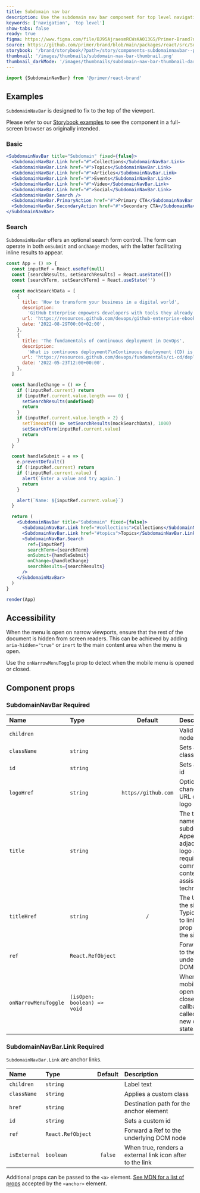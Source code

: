 ```yaml
---
title: Subdomain nav bar
description: Use the subdomain nav bar component for top level navigation for subdomain sites.
keywords: ['navigation', 'top level']
show-tabs: false
ready: true
figma: https://www.figma.com/file/BJ95AjraesmRCWsKA013GS/Primer-Brand?node-id=1024%3A32796
source: https://github.com/primer/brand/blob/main/packages/react/src/SubdomainNavBar/SubdomainNavBar.tsx
storybook: '/brand/storybook/?path=/story/components-subdomainnavbar--playground'
thumbnail: '/images/thumbnails/subdomain-nav-bar-thumbnail.png'
thumbnail_darkMode: '/images/thumbnails/subdomain-nav-bar-thumbnail-dark.png'
---
```



```js
import {SubdomainNavBar} from '@primer/react-brand'
```

## Examples

<Note>

`SubdomainNavBar` is designed to fix to the top of the viewport.

Please refer to our [Storybook examples](https://primer.style/brand/storybook/?path=/story/components-subdomainnavbar--playground) to see the component in a full-screen browser as originally intended.

</Note>

### Basic

```jsx live
<SubdomainNavBar title="Subdomain" fixed={false}>
  <SubdomainNavBar.Link href="#">Collections</SubdomainNavBar.Link>
  <SubdomainNavBar.Link href="#">Topics</SubdomainNavBar.Link>
  <SubdomainNavBar.Link href="#">Articles</SubdomainNavBar.Link>
  <SubdomainNavBar.Link href="#">Events</SubdomainNavBar.Link>
  <SubdomainNavBar.Link href="#">Video</SubdomainNavBar.Link>
  <SubdomainNavBar.Link href="#">Social</SubdomainNavBar.Link>
  <SubdomainNavBar.Search />
  <SubdomainNavBar.PrimaryAction href="#">Primary CTA</SubdomainNavBar.PrimaryAction>
  <SubdomainNavBar.SecondaryAction href="#">Secondary CTA</SubdomainNavBar.SecondaryAction>
</SubdomainNavBar>
```

### Search

`SubdomainNavBar` offers an optional search form control. The form can operate in both `onSubmit` and `onChange` modes, with the latter facilitating inline results to appear.

```jsx filename="noinline"
const App = () => {
  const inputRef = React.useRef(null)
  const [searchResults, setSearchResults] = React.useState([])
  const [searchTerm, setSearchTerm] = React.useState('')

  const mockSearchData = [
    {
      title: 'How to transform your business in a digital world',
      description:
        'GitHub Enterprise empowers developers with tools they already know and love, accelerates high-quality software development and secure delivery, and enhances the speed and power of innovation.\n',
      url: 'https://resources.github.com/devops/github-enterprise-ebook',
      date: '2022-08-29T00:00+02:00',
    },
    {
      title: 'The fundamentals of continuous deployment in DevOps',
      description:
        'What is continuous deployment?\nContinuous deployment (CD) is an automated software release practice where code changes are deployed to different stages as they pass predefined tests. The goal of CD is to facilitate faster releases by using automation to help remove the need for human intervention as much as possible during the deployment process.',
      url: 'https://resources.github.com/devops/fundamentals/ci-cd/deployment',
      date: '2022-05-23T12:00+00:00',
    },
  ]

  const handleChange = () => {
    if (!inputRef.current) return
    if (inputRef.current.value.length === 0) {
      setSearchResults(undefined)
      return
    }
    if (inputRef.current.value.length > 2) {
      setTimeout(() => setSearchResults(mockSearchData), 1000)
      setSearchTerm(inputRef.current.value)
      return
    }
  }

  const handleSubmit = e => {
    e.preventDefault()
    if (!inputRef.current) return
    if (!inputRef.current.value) {
      alert(`Enter a value and try again.`)
      return
    }

    alert(`Name: ${inputRef.current.value}`)
  }

  return (
    <SubdomainNavBar title="Subdomain" fixed={false}>
      <SubdomainNavBar.Link href="#collections">Collections</SubdomainNavBar.Link>
      <SubdomainNavBar.Link href="#topics">Topics</SubdomainNavBar.Link>
      <SubdomainNavBar.Search
        ref={inputRef}
        searchTerm={searchTerm}
        onSubmit={handleSubmit}
        onChange={handleChange}
        searchResults={searchResults}
      />
    </SubdomainNavBar>
  )
}

render(App)
```

## Accessibility

When the menu is open on narrow viewports, ensure that the rest of the document is hidden from screen readers. This can be achieved by adding `aria-hidden="true"` or `inert` to the main content area when the menu is open.

Use the `onNarrowMenuToggle` prop to detect when the mobile menu is opened or closed.

## Component props

### SubdomainNavBar <Label>Required</Label>

| Name                 | Type                            |       Default       | Description                                                                                                                            |
| :------------------- | :------------------------------ | :-----------------: | :------------------------------------------------------------------------------------------------------------------------------------- |
| `children`           | <SubdomainNavBarChildrenProp /> |                     | Valid child nodes                                                                                                                      |
| `className`          | `string`                        |                     | Sets a custom class                                                                                                                    |
| `id`                 | `string`                        |                     | Sets a custom id                                                                                                                       |
| `logoHref`           | `string`                        | `https//github.com` | Optionally change the URL of the logo                                                                                                  |
| `title`              | `string`                        |                     | The title or name of the subdomain. Appears adjacent to the logo and is required for communicating content to assisitive technologies. |
| `titleHref`          | `string`                        |         `/`         | The URL for the site. Typically used to link the title prop value to the site root.                                                    |
| `ref`                | `React.RefObject`               |                     | Forward a Ref to the underlying DOM node                                                                                               |
| `onNarrowMenuToggle` | `(isOpen: boolean) => void`     |                     | When the mobile menu is opened or closed, this callback is called with the new open state.                                             |

<h3 id="SubdomainNavBar-link">
  SubdomainNavBar.Link <Label>Required</Label>
</h3>

`SubdomainNavBar.Link` are anchor links.

| Name         | Type              | Default | Description                                               |
| :----------- | :---------------- | :-----: | :-------------------------------------------------------- |
| `children`   | `string`          |         | Label text                                                |
| `className`  | `string`          |         | Applies a custom class                                    |
| `href`       | `string`          |         | Destination path for the anchor element                   |
| `id`         | `string`          |         | Sets a custom id                                          |
| `ref`        | `React.RefObject` |         | Forward a Ref to the underlying DOM node                  |
| `isExternal` | `boolean`         | `false` | When true, renders a external link icon after to the link |

Additional props can be passed to the `<a>` element. [See MDN for a list of props](https://developer.mozilla.org/en-US/docs/Web/HTML/Element/a#attributes) accepted by the `<anchor>` element.
